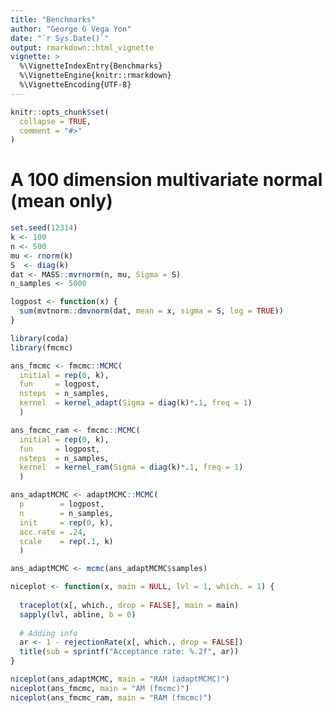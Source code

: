 ```yaml
---
title: "Benchmarks"
author: "George G Vega Yon"
date: "`r Sys.Date()`"
output: rmarkdown::html_vignette
vignette: >
  %\VignetteIndexEntry{Benchmarks}
  %\VignetteEngine{knitr::rmarkdown}
  %\VignetteEncoding{UTF-8}
---
```


```r
knitr::opts_chunk$set(
  collapse = TRUE,
  comment = "#>"
)
```

# A 100 dimension multivariate normal (mean only)

```r
set.seed(12314)
k <- 100
n <- 500
mu <- rnorm(k)
S  <- diag(k)
dat <- MASS::mvrnorm(n, mu, Sigma = S)
n_samples <- 5000
```

```r
logpost <- function(x) {
  sum(mvtnorm::dmvnorm(dat, mean = x, sigma = S, log = TRUE))
}
```

```r
library(coda)
library(fmcmc)

ans_fmcmc <- fmcmc::MCMC(
  initial = rep(0, k),
  fun     = logpost,
  nsteps  = n_samples, 
  kernel  = kernel_adapt(Sigma = diag(k)*.1, freq = 1)
  )

ans_fmcmc_ram <- fmcmc::MCMC(
  initial = rep(0, k),
  fun     = logpost,
  nsteps  = n_samples, 
  kernel  = kernel_ram(Sigma = diag(k)*.1, freq = 1)
  )

```

```r
ans_adaptMCMC <- adaptMCMC::MCMC(
  p        = logpost,
  n        = n_samples,
  init     = rep(0, k),
  acc.rate = .24,
  scale    = rep(.1, k)
  )

ans_adaptMCMC <- mcmc(ans_adaptMCMC$samples)
```

```r
niceplot <- function(x, main = NULL, lvl = 1, which. = 1) {
  
  traceplot(x[, which., drop = FALSE], main = main)
  sapply(lvl, abline, b = 0)
  
  # Adding info
  ar <- 1 - rejectionRate(x[, which., drop = FALSE])
  title(sub = sprintf("Acceptance rate: %.2f", ar))
}
```


```r
niceplot(ans_adaptMCMC, main = "RAM (adaptMCMC)")
niceplot(ans_fmcmc, main = "AM (fmcmc)")
niceplot(ans_fmcmc_ram, main = "RAM (fmcmc)")
```
